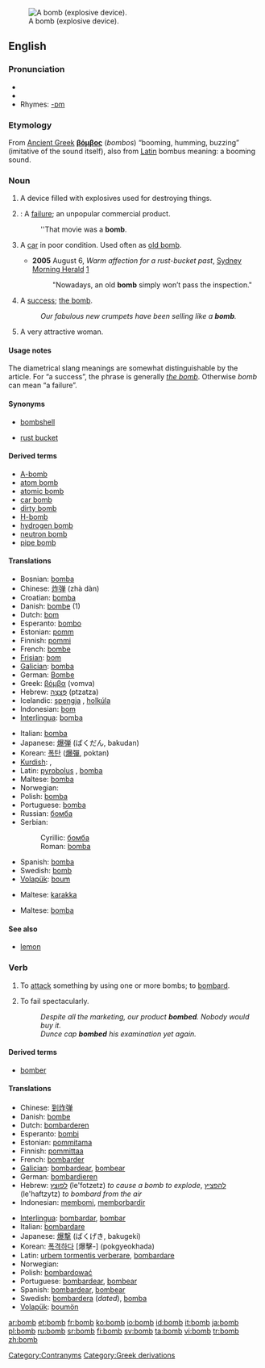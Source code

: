 {{see|Bomb|the bomb}}
[[Image:MK37 Bomb.jpg|thumb|right|A bomb (explosive device).]]
==English==

===Pronunciation===
* {{IPA|/bɑm/}}
*{{audio|en-us-bomb.ogg|Audio (US)}}
*Rhymes: [[Rhymes:English:-ɒm|-ɒm]]

===Etymology===
From [[Ancient Greek]] '''[[βόμβος]]''' (''bombos'') “booming, humming, buzzing” (imitative of the sound itself), also from [[Latin]] bombus meaning: a booming sound.

===Noun===
{{en-noun}}

# A device filled with explosives used for destroying things.
# {{slang}}: A [[failure]]; an unpopular commercial product.
#: ''That movie was a '''bomb'''.
# {{AU|US|colloquial|vehicles}} A [[car]] in poor condition. Used often as [[old bomb]].
#*'''2005''' August 6, ''Warm affection for a rust-bucket past'', [[w:Sydney Morning Herald|Sydney Morning Herald]] [http://www.smh.com.au/news/words/warm-affection-for-a-rustbucket-past/2005/08/04/1123125839592.html]
#*: "Nowadays, an old '''bomb''' simply won’t pass the inspection."
# {{chiefly|British|slang}} A [[success]]; [[the bomb]].
#: ''Our fabulous new crumpets have been selling like a '''bomb'''.''
# {{chiefly|British|slang}} A very attractive woman.

====Usage notes====
The diametrical slang meanings are somewhat distinguishable by the article.  For “a success”, the phrase is generally ''[[the bomb]]''.  Otherwise ''bomb'' can mean “a failure”.

====Synonyms====
*{{italbrac-colon|attractive woman}} [[bombshell]]
*{{italbrac-colon|car}} [[rust bucket]]

====Derived terms====
*[[A-bomb]]
*[[atom bomb]]
*[[atomic bomb]]
*[[car bomb]]
*[[dirty bomb]]
*[[H-bomb]]
*[[hydrogen bomb]]
*[[neutron bomb]]
*[[pipe bomb]]

====Translations====
{{trans-top|a device filled with explosives}}
*Bosnian: [[bomba#Bosnian|bomba]] {{f}}
*Chinese: [[炸弹]] (zhà dàn)
*Croatian: [[bomba#Croatian|bomba]] {{f}}
*Danish: [[bombe]] (1) {{c}}
*Dutch: [[bom]] {{f}}
*Esperanto: [[bombo]]
*Estonian: [[pomm]]
*Finnish: [[pommi]]
*French: [[bombe]] {{f}}
*[[Frisian]]: [[bom]] {{g|Frisian}}
*[[Galician]]: [[bomba]] {{f}}
*German: [[Bombe]] {{f}}
*Greek: [[βόμβα]] (vomva) {{f}}
*Hebrew: [[פצצה|פְּצָצָה]] (ptzatza) {{f}}
*Icelandic: [[spengja]] {{f}}, [[holkúla]] {{f}}
*Indonesian: [[bom]]
*[[Interlingua]]: [[bomba]]
{{trans-mid}}
*Italian: [[bomba]] {{f}}
*Japanese: [[爆弾]] (ばくだん, bakudan)
*Korean: [[폭탄]] ([[爆彈]], poktan)
*[[Kurdish]]: {{t+|ku|bombe}} {{f}}, {{KUchar|[[بۆمبا]]}}
*Latin: [[pyrobolus]] {{m}}, [[bomba]] {{f}}
*Maltese: [[bomba]] {{f}}
*Norwegian: {{t-|no|bombe|c}}
*Polish: [[bomba]] {{f}}
*Portuguese: [[bomba]] {{f}}
*Russian: [[бомба#Russian|бомба]] {{f}}
*Serbian:
*:Cyrillic: [[бомба#Serbian|бомба]] {{f}}
*:Roman: [[bomba#Serbian|bomba]] {{f}}
*Spanish: [[bomba]] {{f}}
*Swedish: [[bomb#Swedish|bomb]] {{c}}
*[[Volapük]]: [[boum]]
{{trans-bottom}}

{{trans-top|an unpopular commercial product}}
{{trans-mid}}
{{trans-bottom}}

{{trans-top|a car in poor condition}}
*Maltese: [[karakka]] {{f}}
{{trans-mid}}
{{trans-bottom}}

{{trans-top|a success}}
{{trans-mid}}
{{trans-bottom}}

{{trans-top|a very attractive woman}}
*Maltese: [[bomba]] {{f}}
{{trans-mid}}
{{trans-bottom}}

====See also====
*[[lemon]]

===Verb===
{{en-verb}}

# {{transitive}} To [[attack]] something by using one or more bombs; to [[bombard]].
# {{slang}} To fail spectacularly.
#: ''Despite all the marketing, our product '''bombed'''. Nobody would buy it.''
#: ''Dunce cap '''bombed''' his examination yet again.''

====Derived terms====
*[[bomber]]

====Translations====
{{trans-top|to attack with bombs}}
*Chinese: [[到炸弹]]
*Danish: [[bombe]]
*Dutch: [[bombarderen]]
*Esperanto: [[bombi]]
*Estonian: [[pommitama]]
*Finnish: [[pommittaa]]
*French: [[bombarder]]
*[[Galician]]: [[bombardear]], [[bombear]]
*German: [[bombardieren]]
*Hebrew: [[לפוצץ]] (le'fotzetz) ''to cause a bomb to explode'', [[להפציץ]] (le'haftzytz) ''to bombard from the air''
*Indonesian: [[bom|membomi]], [[borbardir|memborbardir]]
{{trans-mid}}
*[[Interlingua]]: [[bombardar]], [[bombar]]
*Italian: [[bombardare]]
*Japanese: [[爆撃]] (ばくげき, bakugeki)
*Korean: [[폭격하다]] [爆擊-] (pokgyeokhada)
*Latin: [[urbem tormentis verberare]], [[bombardare]]
*Norwegian: {{t-|no|bombe}}
*Polish: [[bombardować]]
*Portuguese: [[bombardear]], [[bombear]]
*Spanish: [[bombardear]], [[bombear]]
*Swedish: [[bombardera]] (''dated''), [[bomba]]
*[[Volapük]]: [[boumön]]
{{trans-bottom}}

{{trans-top|fail spectacularly}}
{{trans-mid}}
{{trans-bottom}}

[[Category:Contranyms]]
[[Category:Greek derivations]]

[[ar:bomb]]
[[et:bomb]]
[[fr:bomb]]
[[ko:bomb]]
[[io:bomb]]
[[id:bomb]]
[[it:bomb]]
[[ja:bomb]]
[[pl:bomb]]
[[ru:bomb]]
[[sr:bomb]]
[[fi:bomb]]
[[sv:bomb]]
[[ta:bomb]]
[[vi:bomb]]
[[tr:bomb]]
[[zh:bomb]]